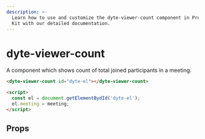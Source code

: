 ```yaml
---
description: >-
  Learn how to use and customize the dyte-viewer-count component in ProductDB's UI
  Kit with our detailed documentation.
---
```


# dyte-viewer-count

A component which shows count of total joined participants in a meeting.

```html
<dyte-viewer-count id="dyte-el"></dyte-viewer-count>

<script>
  const el = document.getElementBydId('dyte-el');
  el.meeting = meeting;
</script>
```

## Props

<PropsTable of="dyte-viewer-count" />

<head>
  <title>UI Kit dyte-viewer-count</title>
</head>
